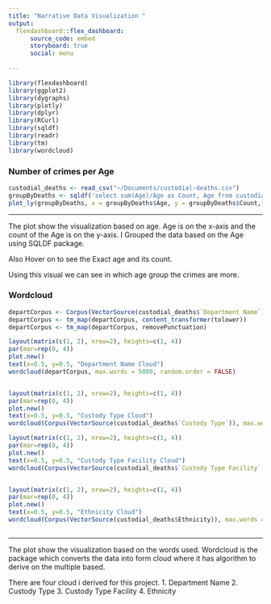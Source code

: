 ```yaml
---
title: "Narrative Data Visualization "
output: 
  flexdashboard::flex_dashboard:
      source_code: embed
      storyboard: true
      social: menu
     
---
```



```r
library(flexdashboard)
library(ggplot2)
library(dygraphs)
library(plotly)
library(dplyr) 
library(RCurl)
library(sqldf)
library(readr)
library(tm)
library(wordcloud)
```


### Number of crimes per Age

```r

custodial_deaths <- read_csv("~/Documents/custodial-deaths.csv")
groupByDeaths <- sqldf('select sum(Age)/Age as Count, Age from custodial_deaths group by Age')
plot_ly(groupByDeaths, x = groupByDeaths$Age, y = groupByDeaths$Count,type = "bar", text = paste("of Age",groupByDeaths$Age))
```


*** 
  The plot show the visualization based on age. Age is on the x-axis and the count of the Age is on the y-axis. I Grouped the data based on the Age using SQLDF package.
  
  Also Hover on to see the Exact age and its count.

Using this visual we can see in which age group the crimes are more.


### Wordcloud



```r
departCorpus <- Corpus(VectorSource(custodial_deaths$`Department Name`))
departCorpus <- tm_map(departCorpus, content_transformer(tolower))
departCorpus <- tm_map(departCorpus, removePunctuation)

layout(matrix(c(1, 2), nrow=2), heights=c(1, 4))
par(mar=rep(0, 4))
plot.new()
text(x=0.5, y=0.5, "Department Name Cloud")
wordcloud(departCorpus, max.words = 5000, random.order = FALSE)


layout(matrix(c(1, 2), nrow=2), heights=c(1, 4))
par(mar=rep(0, 4))
plot.new()
text(x=0.5, y=0.5, "Custody Type Cloud")
wordcloud(Corpus(VectorSource(custodial_deaths$`Custody Type`)), max.words = 5000, random.order = FALSE)

layout(matrix(c(1, 2), nrow=2), heights=c(1, 4))
par(mar=rep(0, 4))
plot.new()
text(x=0.5, y=0.5, "Custody Type Facility Cloud")
wordcloud(Corpus(VectorSource(custodial_deaths$`Custody Type Facility`)), max.words = 5000, random.order = FALSE)


layout(matrix(c(1, 2), nrow=2), heights=c(1, 4))
par(mar=rep(0, 4))
plot.new()
text(x=0.5, y=0.5, "Ethnicity Cloud")
wordcloud(Corpus(VectorSource(custodial_deaths$Ethnicity)), max.words = 5000, random.order = FALSE)



```

*** 
  The plot show the visualization based on the words used. Wordcloud is the package which converts the data into form cloud where it has algorithm to derive on the multiple based.
  
  There are four cloud i derived for this project.
  1.  Department Name
  2.  Custody Type
  3.  Custody Type Facility
  4.  Ethnicity

